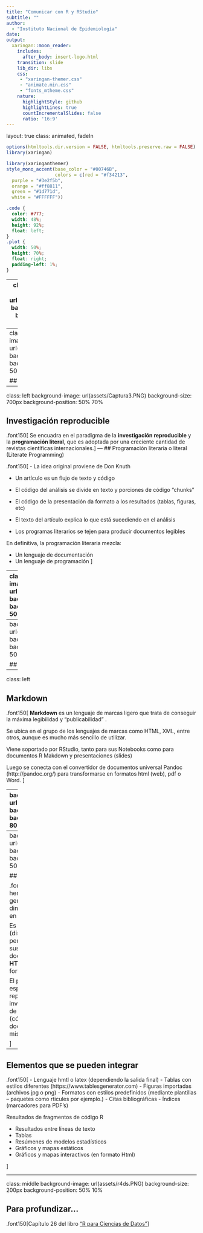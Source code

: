 ```yaml
---
title: "Comunicar con R y RStudio"
subtitle: ""  
author: 
  - "Instituto Nacional de Epidemiología"
date: 
output:
  xaringan::moon_reader:
    includes:
      after_body: insert-logo.html
    transition: slide
    lib_dir: libs
    css: 
     - "xaringan-themer.css"
     - "animate.min.css"
     - "fonts_mtheme.css"
    nature:
      highlightStyle: github
      highlightLines: true
      countIncrementalSlides: false
      ratio: '16:9'
---
```

layout: true
class: animated, fadeIn

```r
options(htmltools.dir.version = FALSE, htmltools.preserve.raw = FALSE)
library(xaringan)
```

```r
library(xaringanthemer)
style_mono_accent(base_color = "#00746B", 
                  colors = c(red = "#f34213",
  purple = "#3e2f5b",
  orange = "#ff8811",
  green = "#1d771d",
  white = "#FFFFFF"))
```

```css
.code {
  color: #777;
  width: 48%;
  height: 92%;
  float: left;
}
.plot {
  width: 50%;
  height: 70%;
  float: right;
  padding-left: 1%;
}
```

---
class: left
background-image: url(assets/Captura1.PNG)
background-size: 850px
background-position: 50% 60%

## Comunicar como parte del proceso del análisis

---
class: left
background-image: url(assets/Captura2.PNG)
background-size: 700px
background-position: 50% 60%

## Productos de RStudio

---
class: left
background-image: url(assets/Captura3.PNG)
background-size: 700px
background-position: 50% 70%

## Investigación reproducible

.font150[
Se encuadra en el paradigma de la **investigación reproducible** y la **programación literal**, que es adoptada por una creciente cantidad de revistas científicas internacionales.
]
---
## Programación literaria o literal (Literate Programming)

.font150[
- La idea original proviene de Don Knuth

- Un artículo es un flujo de texto y código

- El código del análisis se divide en texto y porciones de código “chunks”

- El código de la presentación da formato a los resultados (tablas, figuras, etc)

- El texto del artículo explica lo que está sucediendo en el análisis

- Los programas literarios se tejen para producir documentos legibles 

En definitiva, la programación literaria mezcla:

- Un lenguaje de documentación
- Un lenguaje de programación
]

---
class: left
background-image: url(assets/Captura4.PNG) 
background-size: 300px
background-position: 50% 90%

## R Notebook (cuadernos de RStudio)

.font150[
Los **Notebook** son un método de programación literal que permite la interacción directa con código R mientras se produce un documento reproducible con buenos resultados de calidad (para publicación). 

Se puede publicar y compartir directamente , o procesarlo mediante el paquete knitr (tejer) convirtiendo la salida en unos de los formato de publicación soportado.
]
---
background-image: url(assets/Captura5.PNG) 
background-size: 750px
background-position: 50% 50%

## Flujo de trabajo
---

class: left

## Markdown

.font150[
**Markdown** es un lenguaje de marcas ligero que trata de conseguir la máxima legibilidad y “publicabilidad” .

Se ubica en el grupo de los lenguajes de marcas como HTML, XML, entre otros, aunque es mucho más sencillo de utilizar.

Viene soportado por RStudio, tanto para sus Notebooks como para documentos R Makdown y presentaciones (slides)

Luego se conecta con el convertidor de documentos universal Pandoc (http://pandoc.org/) para transformarse en formatos html (web), pdf o Word. 
]

---
background-image: url(assets/Captura6.PNG) 
background-size: 400px
background-position: 80% 50%

## YAML

.code[.font140[
RStudio incorpora un encabezado construido en **lenguaje YAML** en los archivos R Markdown para indicarle a Pandoc que tipo de documento queremos construir.

Un encabezado YAML es un conjunto de pares clave:valor al comienzo del archivo. Siempre comienza y termina con tres rayas (- - -)

YAML es la sigla de **“yet another markup language”** y es un lenguaje de estructuración de datos sencillo.

]]

---
background-image: url(assets/Captura7.PNG) 
background-size: 600px
background-position: 50% 80%

## knitr

.font150[
**knitr** es una herramienta para la generación de informes dinámico en R (integrada en Rstudio). 

Es un paquete de R (disponible en CRAN) que permite integrar código y sus salidas en documentos **Latex** y **HTML**, entre otros formatos conocidos.

El propósito de knitr es dar espacio a la reproducibilidad de investigación en R a través de Programación Literaria (código, salida y documentación en la misma salida)

]

---

## Elementos que se pueden integrar

.font150[
- Lenguaje hmtl o latex (dependiendo la salida final)
- Tablas con estilos diferentes  (https://www.tablesgenerator.com) 
- Figuras importadas (archivos jpg o png)
- Formatos con estilos predefinidos (mediante plantillas – paquetes como rticules por ejemplo.)
- Citas bibliográficas
- Índices (marcadores para PDF’s)

Resultados de fragmentos de código R

- Resultados entre líneas de texto
- Tablas 
- Resúmenes de modelos estadísticos
- Gráficos y mapas estáticos
- Gráficos y mapas interactivos (en formato Html)


]

---

class: middle
background-image: url(assets/r4ds.PNG) 
background-size: 200px
background-position: 50% 10%

## Para profundizar...

.font150[Capítulo 26 del libro ["R para Ciencias de Datos"](https://es.r4ds.hadley.nz/26-communicate.html)]




